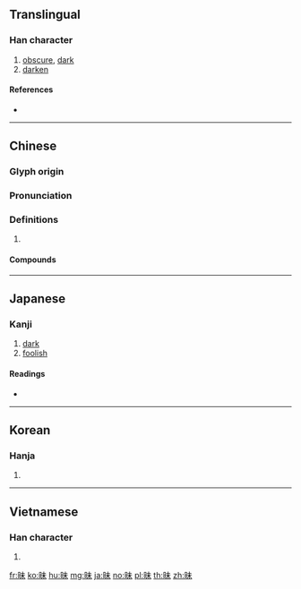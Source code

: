 {{also|味}}
==Translingual==

===Han character===
{{Han char|rn=72|rad=日|as=05|sn=9|four=65090|canj=AJD|ids=⿰日未}}

# [[obscure]], [[dark]]
# [[darken]]

====References====
* {{Han ref|kx=0493.120|dkj=13846|dj=0857.010|hdz=21497.010|uh=6627|ud=26151|bh=AC4E|bd=44110}}

----

==Chinese==
{{zh-forms}}

===Glyph origin===
{{Han etym}}

===Pronunciation===
{{zh-pron
|m=mèi
|c=mui6
|mc=y
|oc=y
|cat=
}}

===Definitions===
{{zh-hanzi}}

# {{rfdef|zh}}

====Compounds====
{{zh-der|一行三昧|兼弱攻昧|個中三昧|愚昧|念佛三昧|得其三昧|幽昧|三昧真火|愚昧無知|不揣冒昧|夷昧|三昧|冒昧從事|一昧|冒昧|檮昧|沖昧|暗昧|濛昧不清|曖昧|昧死以聞|昧沒|昧下|昧己瞞心|昧理|昧地謾天|昧信|昧旦|朦昧執迷|昧行|昧谷|昧良心|拾金不昧|瞞昧|瞞心昧己|昧爽|昧死|瞞天昧地|昧旦晨興|昏昧|禍來神昧|晻昧|濛昧|昧心|昧心取利|矇昧|法華三昧|晦昧|昧昧|昧心錢|昧地瞞天|蒙昧|謾天昧地|茫昧|貪昧|遊戲三昧|素昧生平|若昧平生|般舟三昧|至誠無昧|素昧平生|聳昧|草昧|蒙昧無知}}

----

==Japanese==

===Kanji===
{{ja-kanji|grade=c|rs=日05}}

# [[dark]]
# [[foolish]]

====Readings====
* {{ja-readings|goon=[[まい]] (''mai'')|kanon=[[ばい]] (''bai'')|kun=[[くらい]] ([[昧い]], ''kurai''), [[むさぼる]] ([[昧る]], ''musaboru'')}}

----

==Korean==

===Hanja===
{{ko-hanja|hangeul=매|eumhun=|rv=mae|mr=mae|y=may}}

# {{defn|lang=ko|sort=日05}}

----

==Vietnamese==

===Han character===
{{vi-hantu|[[muội]], [[mội]]|rs=日05}}

# {{defn|lang=vi|sort=日05}}

[[fr:昧]]
[[ko:昧]]
[[hu:昧]]
[[mg:昧]]
[[ja:昧]]
[[no:昧]]
[[pl:昧]]
[[th:昧]]
[[zh:昧]]